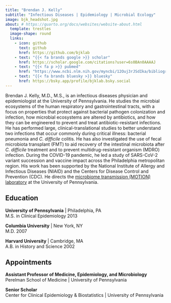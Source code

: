 ```yaml
---
title: "Brendan J. Kelly"
subtitle: "Infectious Diseases | Epidemiology | Microbial Ecology"
image: bjk_headshot.jpg
about: # https://quarto.org/docs/websites/website-about.html
  template: trestles
  image-shape: round
  links:
    - icon: github
      text: github
      href: https://github.com/bjklab
    - text: "{{< fa brands google >}} scholar"
      href: https://scholar.google.com/citations?user=6s0BAn0AAAAJ
    - text: "{{< fa p >}} pubmed"
      href: "https://www.ncbi.nlm.nih.gov/myncbi/12Ouj3rJSdIka/bibliography/public/"
    - text: "{{< fa brands bluesky >}} bluesky"
      href: https://bsky.app/profile/bjklab.bsky.social
---
```


Brendan J. Kelly, M.D., M.S., is an infectious diseases physician and epidemiologist at the University of Pennsylvania. He studies the microbial ecosystems of the human respiratory and gastrointestinal tracts, with a focus on properties that protect against bacterial pathogen colonization and infection, how microbial ecosystems are altered by antibiotics, and how they can be engineered to prevent and treat antibiotic-resistant infections. He has performed large, clinical-translational studies to better understand two infections that occur commonly during critical illness: bacterial pneumonia and _C. difficile_ colitis. He has also investigated the use of fecal microbiota transplant (FMT) to aid recovery of the intestinal microbiota after _C. difficile_ treatment and to prevent multidrug-resistant organism (MDRO) infection. During the COVID-19 pandemic, he led a study of SARS-CoV-2 variant succession and vaccine impact across the Philadelphia metropolitan region. His work has been supported by the National Institute of Allergy and Infectious Diseases (NIAID) and the Centers for Disease Control and Prevention (CDC). He directs the [microbiome transmission (MOTION) laboratory](https://motionlab.site) at the University of Pennsylvania.   

## Education  
  
**University of Pennsylvania** | Philadelphia, PA  
M.S. in Clinical Epidemiology 2013  
  
**Columbia University** | New York, NY  
M.D. 2007  
  
**Harvard University** | Cambridge, MA  
A.B. in History and Science 2002  
  
  
## Appointments
  
**Assistant Professor of Medicine, Epidemiology, and Microbiology**  
Perelman School of Medicine | University of Pennsylvania  
  
**Senior Scholar**  
Center for Clinical Epidemiology & Biostatistics | University of Pennsylvania  

